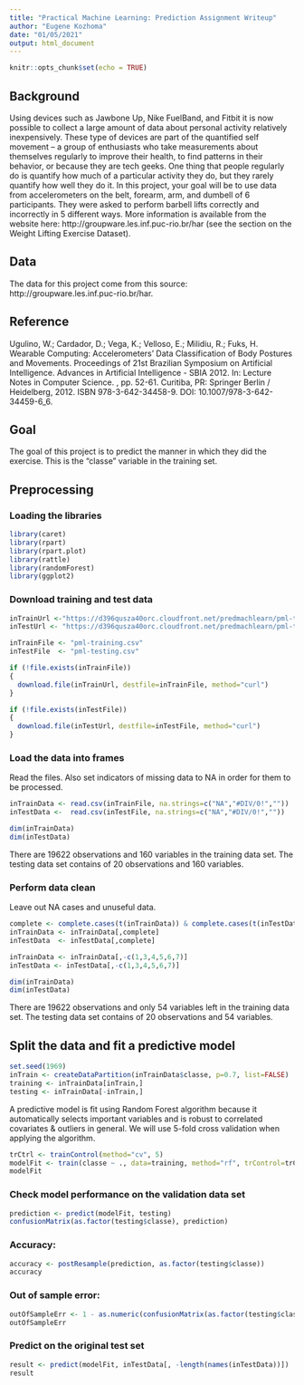 ```yaml
---
title: "Practical Machine Learning: Prediction Assignment Writeup"
author: "Eugene Kozhoma"
date: "01/05/2021"
output: html_document
---
```


```r
knitr::opts_chunk$set(echo = TRUE)
```

## Background

Using devices such as Jawbone Up, Nike FuelBand, and Fitbit it is now possible to collect a large amount of data about personal activity relatively inexpensively. These type of devices are part of the quantified self movement – a group of enthusiasts who take measurements about themselves regularly to improve their health, to find patterns in their behavior, or because they are tech geeks. One thing that people regularly do is quantify how much of a particular activity they do, but they rarely quantify how well they do it. In this project, your goal will be to use data from accelerometers on the belt, forearm, arm, and dumbell of 6 participants. They were asked to perform barbell lifts correctly and incorrectly in 5 different ways. More information is available from the website here: http://groupware.les.inf.puc-rio.br/har (see the section on the Weight Lifting Exercise Dataset). 

## Data

The data for this project come from this source: http://groupware.les.inf.puc-rio.br/har.

## Reference

Ugulino, W.; Cardador, D.; Vega, K.; Velloso, E.; Milidiu, R.; Fuks, H. Wearable Computing: Accelerometers' Data Classification of Body Postures and Movements. Proceedings of 21st Brazilian Symposium on Artificial Intelligence. Advances in Artificial Intelligence - SBIA 2012. In: Lecture Notes in Computer Science. , pp. 52-61. Curitiba, PR: Springer Berlin / Heidelberg, 2012. ISBN 978-3-642-34458-9. DOI: 10.1007/978-3-642-34459-6_6.

## Goal

The goal of this project is to predict the manner in which they did the exercise. This is the "classe" variable in the training set.

## Preprocessing
### Loading the libraries
```r
library(caret)
library(rpart)
library(rpart.plot)
library(rattle)
library(randomForest)
library(ggplot2)
```

### Download training and test data
```r
inTrainUrl <-"https://d396qusza40orc.cloudfront.net/predmachlearn/pml-training.csv"
inTestUrl <- "https://d396qusza40orc.cloudfront.net/predmachlearn/pml-testing.csv"

inTrainFile <- "pml-training.csv"
inTestFile  <- "pml-testing.csv"

if (!file.exists(inTrainFile)) 
{
  download.file(inTrainUrl, destfile=inTrainFile, method="curl")
}

if (!file.exists(inTestFile))
{
  download.file(inTestUrl, destfile=inTestFile, method="curl")
}
```

### Load the data into frames

Read the files. Also set indicators of missing data to NA in order for them to be processed.
```r
inTrainData <- read.csv(inTrainFile, na.strings=c("NA","#DIV/0!",""))
inTestData <-  read.csv(inTestFile, na.strings=c("NA","#DIV/0!",""))
```

```r
dim(inTrainData)
dim(inTestData)
```
There are 19622 observations and 160 variables in the training data set. The testing data set contains of 20 observations and 160 variables.

### Perform data clean

Leave out NA cases and unuseful data.
```r
complete <- complete.cases(t(inTrainData)) & complete.cases(t(inTestData))
inTrainData <- inTrainData[,complete]
inTestData  <- inTestData[,complete]

inTrainData <- inTrainData[,-c(1,3,4,5,6,7)]
inTestData <- inTestData[,-c(1,3,4,5,6,7)]
```

```r
dim(inTrainData)
dim(inTestData)
```
There are 19622 observations and only 54 variables left in the training data set. The testing data set contains of 20 observations and 54 variables.

## Split the data and fit a predictive model
```r
set.seed(1969)
inTrain <- createDataPartition(inTrainData$classe, p=0.7, list=FALSE)
training <- inTrainData[inTrain,]
testing <- inTrainData[-inTrain,]
```

A predictive model is fit using Random Forest algorithm because it automatically selects important variables and is robust to correlated covariates & outliers in general. We will use 5-fold cross validation when applying the algorithm.
```r
trCtrl <- trainControl(method="cv", 5)
modelFit <- train(classe ~ ., data=training, method="rf", trControl=trCtrl, ntree=250)
modelFit
```

### Check model performance on the validation data set
```r
prediction <- predict(modelFit, testing)
confusionMatrix(as.factor(testing$classe), prediction)
```
### Accuracy:
```r
accuracy <- postResample(prediction, as.factor(testing$classe))
accuracy
```
### Out of sample error:
```r
outOfSampleErr <- 1 - as.numeric(confusionMatrix(as.factor(testing$classe), prediction)$overall[1])
outOfSampleErr
```

### Predict on the original test set
```r
result <- predict(modelFit, inTestData[, -length(names(inTestData))])
result
```








